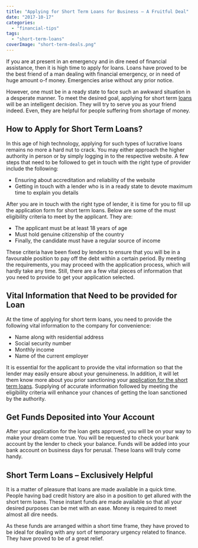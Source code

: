 ```yaml
---
title: "Applying for Short Term Loans for Business – A Fruitful Deal"
date: "2017-10-17"
categories: 
  - "financial-tips"
tags: 
  - "short-term-loans"
coverImage: "short-term-deals.png"
---
```


If you are at present in an emergency and in dire need of financial assistance, then it is high time to apply for loans. Loans have proved to be the best friend of a man dealing with financial emergency, or in need of huge amount o-f money. Emergencies arise without any prior notice.

However, one must be in a ready state to face such an awkward situation in a desperate manner. To meet the desired goal, applying for short term [loans](https://en.wikipedia.org/wiki/Loan) will be an intelligent decision. They will try to serve you as your friend indeed. Even, they are helpful for people suffering from shortage of money. 

## How to Apply for Short Term Loans?

In this age of high technology, applying for such types of lucrative loans remains no more a hard nut to crack. You may either approach the higher authority in person or by simply logging in to the respective website. A few steps that need to be followed to get in touch with the right type of provider include the following:

- Ensuring about accreditation and reliability of the website
- Getting in touch with a lender who is in a ready state to devote maximum time to explain you details

After you are in touch with the right type of lender, it is time for you to fill up the application form for short term loans. Below are some of the must eligibility criteria to meet by the applicant. They are:

- The applicant must be at least 18 years of age
- Must hold genuine citizenship of the country
- Finally, the candidate must have a regular source of income

These criteria have been fixed by lenders to ensure that you will be in a favourable position to pay off the debt within a certain period. By meeting the requirements, you may proceed with the application process, which will hardly take any time. Still, there are a few vital pieces of information that you need to provide to get your application selected. 

## Vital Information that Need to be provided for Loan

At the time of applying for short term loans, you need to provide the following vital information to the company for convenience:

- Name along with residential address
- Social security number
- Monthly income
- Name of the current employer

It is essential for the applicant to provide the vital information so that the lender may easily ensure about your genuineness. In addition, it will let them know more about you prior sanctioning your [application for the short term loans](http://www.gatewayequity.com.au/short-term-loans/). Supplying of accurate information followed by meeting the eligibility criteria will enhance your chances of getting the loan sanctioned by the authority. 

## Get Funds Deposited into Your Account

After your application for the loan gets approved, you will be on your way to make your dream come true. You will be requested to check your bank account by the lender to check your balance. Funds will be added into your bank account on business days for perusal. These loans will truly come handy. 

## Short Term Loans – Exclusively Helpful

It is a matter of pleasure that loans are made available in a quick time. People having bad credit history are also in a position to get allured with the short term loans. These instant funds are made available so that all your desired purposes can be met with an ease. Money is required to meet almost all dire needs.

As these funds are arranged within a short time frame, they have proved to be ideal for dealing with any sort of temporary urgency related to finance. They have proved to be of a great relief.
